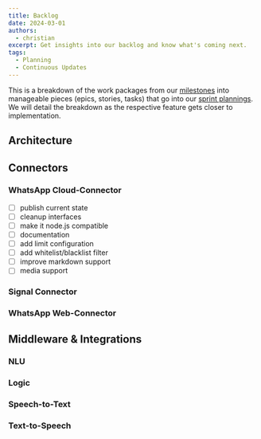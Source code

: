 ```yaml
---
title: Backlog
date: 2024-03-01
authors:
  - christian
excerpt: Get insights into our backlog and know what's coming next.
tags:
  - Planning
  - Continuous Updates
---
```


This is a breakdown of the work packages from our [milestones](/blog/milestones) into manageable pieces (epics, stories, tasks) that go into our [sprint plannings](/blog/progress). We will detail the breakdown as the respective feature gets closer to implementation.

## Architecture

## Connectors

### WhatsApp Cloud-Connector

- [ ] publish current state
- [ ] cleanup interfaces
- [ ] make it node.js compatible
- [ ] documentation
- [ ] add limit configuration
- [ ] add whitelist/blacklist filter
- [ ] improve markdown support
- [ ] media support

### Signal Connector

### WhatsApp Web-Connector

## Middleware & Integrations

### NLU

### Logic

### Speech-to-Text

### Text-to-Speech
